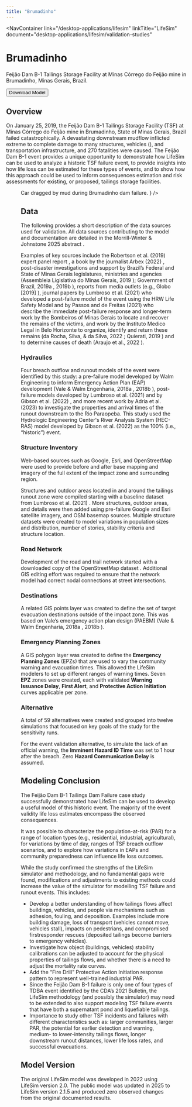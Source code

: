 ```yaml
---
title: "Brumadinho"
---
```



<NavContainer 
  link="/desktop-applications/lifesim"
  linkTitle="LifeSim"
  document="desktop-applications/lifesim/validation-studies"
></NavContainer>

# Brumadinho

Feijão Dam B-1 Tailings Storage Facility at Minas Córrego do Feijão mine in Brumadinho, Minas Gerais, Brazil.

<Button href="https://www.rmc.usace.army.mil/Software/LifeSim/">Download Model</Button>

## Overview

On January 25, 2019, the Feijão Dam B-1 Tailings Storage Facility (TSF) at Minas Córrego do Feijão mine in Brumadinho, State of Minas Gerais, Brazil failed 
catastrophically. A devastating downstream mudflow inflicted extreme to complete damage to many structures, vehicles (<FigReference figKey="brumadinho-mud"/>), 
and transportation infrastructure, and 270 fatalities were caused. The Feijão Dam B-1 event provides a unique opportunity to demonstrate how LifeSim 
can be used to analyze a historic TSF failure event, to provide insights into how life loss can be estimated for these types of events, and to show how this 
approach could be used to inform consequences estimation and risk assessments for existing, or proposed, tailings storage facilities.

<Figure
  figKey="brumadinho-mud"
  src="figures/desktop-applications/lifesim/validation-studies/v1.0/figures/figure1.png"
  alt="Car dragged by mud during Brumadinho dam failure."
  caption={
    <>
      Car dragged by mud during Brumadinho dam failure. <Citation citationKey="Greenpeace2019_car"/>
    </>
  }
/>

## Data

The following provides a short description of the data sources used for validation. All data sources contributing to the model and documentation are detailed in the Morrill-Winter & Johnstone 2025
abstract <Citation citationKey="MorrillWinter2025"/>.

Examples of key sources include the Robertson et al. (2019) expert panel report <Citation citationKey="Robertson2019"/>, a book by the journalist Arbex (2022) 
<Citation citationKey="Arbex2022"/>, post-disaster investigations 
and support by Brazil’s Federal and State of Minas Gerais legislatures, ministries and agencies (Assembleia Ligislativa do Minas Gerais, 2019 
<Citation citationKey="AssembleiaMinas2019"/>); Government 
of Brazil, 2019a <Citation citationKey="BrazilGov2019a"/>, 2019b <Citation citationKey="BrazilGov2019b"/>), reports from media outlets (e.g., Globo [2019] 
<Citation citationKey="Globo2019"/>), 
journal papers by Lumbroso et al. (2021) <Citation citationKey="Lumbroso2021"/> who developed a post-failure model 
of the event using the HRW Life Safety Model and by Passos and de Freitas (2021) <Citation citationKey="Passos2021"/> who describe the immediate post-failure response and longer-term work by 
the Bombeiros of Minas Gerais to locate and recover the remains of the victims, and work by the Instituto Medico Legal in Belo Horizonte to organize, 
identify and return these remains (da Rocha, Silva, & da Silva, 2022 <Citation citationKey="Rocha2022"/>; Quierati, 2019 <Citation citationKey="Quierati2019"/>) and to determine causes 
of death (Araujo et al., 2022 <Citation citationKey="Araujo2022"/>).

### Hydraulics

Four breach outflow and runout models of the event were identified by this study: a pre-failure model developed by Walm Engineering to 
inform Emergency Action Plan (EAP) development (Vale & Walm Engenharia, 2018a <Citation citationKey="ValeWalm2018a"/>, 2018b <Citation citationKey="ValeWalm2018b"/>), post-failure models 
developed by Lumbroso et al. (2021) <Citation citationKey="Lumbroso2021"/> and by Gibson et al. (2022) <Citation citationKey="Gibson2022"/>, and 
more recent work by Adria et al. (2023) <Citation citationKey="Adria2023"/> to investigate the properties and arrival times of the runout downstream to the Rio Paraopeba. This study used the 
Hydrologic Engineering Center's River Analysis System (HEC-RAS) model developed by Gibson et al. (2022) <Citation citationKey="Gibson2022"/> as the 100% (i.e., “historic”) event. 

### Structure Inventory

Web-based sources such as Google, Esri, and OpenStreetMap <Citation citationKey="OSM"/> were used to provide before and after base mapping and imagery of the full 
extent of the impact zone and surrounding region. 

Structures and outdoor areas located in and around the tailings runout zone were compiled starting with a baseline dataset from Lumbroso et al. (2021) <Citation citationKey="Lumbroso2021"/>. 
More structures, outdoor areas, and details were then added using pre-failure Google and Esri satellite imagery, and OSM basemap sources. Multiple structure 
datasets were created to model variations in population sizes and distribution, number of stories, stability criteria and structure location. 

### Road Network

Development of the road and trail network started with a downloaded copy of the OpenStreetMap dataset <Citation citationKey="OSM"/>. Additional GIS editing effort was required to 
ensure that the network model had correct nodal connections at street intersections. 

### Destinations

A related GIS points layer was created to define the set of target evacuation destinations outside of the impact zone. This was based on Vale’s 
emergency action plan design (PAEBM) (Vale & Walm Engenharia, 2018a <Citation citationKey="ValeWalm2018a"/>, 2018b <Citation citationKey="ValeWalm2018b"/>).

### Emergency Planning Zones

A GIS polygon layer was created to define the **Emergency Planning Zones** (EPZs) that are used to vary the community warning and evacuation times. This allowed the LifeSim 
modelers to set up different ranges of warning times. Seven **EPZ** zones were created, each with validated **Warning Issuance Delay**, **First Alert**, and 
**Protective Action Initiation** curves applicable per zone.

### Alternative

A total of 59 alternatives were created and grouped into twelve simulations that focused on key goals of the study for the sensitivity runs.

For the event validation alternative, to simulate the lack of an official warning, the **Imminent Hazard ID Time** was set to 1 hour after the breach. 
Zero **Hazard Communication Delay** is assumed.

## Modeling Conclusion

The Feijão Dam B-1 Tailings Dam Failure case study successfully demonstrated how LifeSim can be used
to develop a useful model of this historic event. The majority of the event validity life loss estimates
encompass the observed consequences. 

It was possible to characterize the population-at-risk (PAR) for a range of location types (e.g., residential, industrial,
agricultural), for variations by time of day, ranges of TSF breach outflow scenarios, and to explore how
variations in EAPs and community preparedness can influence life loss outcomes. 

While the study confirmed the strengths of the LifeSim simulator and methodology, and no fundamental gaps
were found, modifications and adjustments to existing methods could increase the value of the simulator
for modelling TSF failure and runout events. This includes:

- Develop a better understanding of how tailings flows affect buildings, vehicles, and people via
mechanisms such as adhesion, fouling, and deposition. Examples include more building damage, loss
of transport (vehicles cannot move, vehicles stall), impacts on pedestrians, and compromised firstresponder rescues 
(deposited tailings become barriers to emergency vehicles).
- Investigate how object (buildings, vehicles) stability calibrations can be adjusted to account for the
physical properties of tailings flows, and whether there is a need to adjust the mortality rate curves.
- Add the “Fire Drill” Protective Action Initiation response pattern to represent well-trained
industrial PAR.
- Since the Feijão Dam B-1 failure is only one of four types of TDBA event identified by the CDA’s
2021 Bulletin, the LifeSim methodology (and possibly the simulator) may need to be extended to also
support modeling TSF failure events that have both a supernatant pond and liquefiable tailings.
- Importance to study other TSF incidents and failures with different characteristics such as: larger communities,
larger PAR, the potential for earlier detection and warning, medium- to lower-intensity tailings flows,
longer downstream runout distances, lower life loss rates, and successful evacuations. 

## Model Version

The original LifeSim model was developed in 2022 using LifeSim version 2.0. The public model was updated in 2025 to LifeSim version 2.1.5 and 
produced zero observed changes from the original documented results. 

<CitationFootnote />